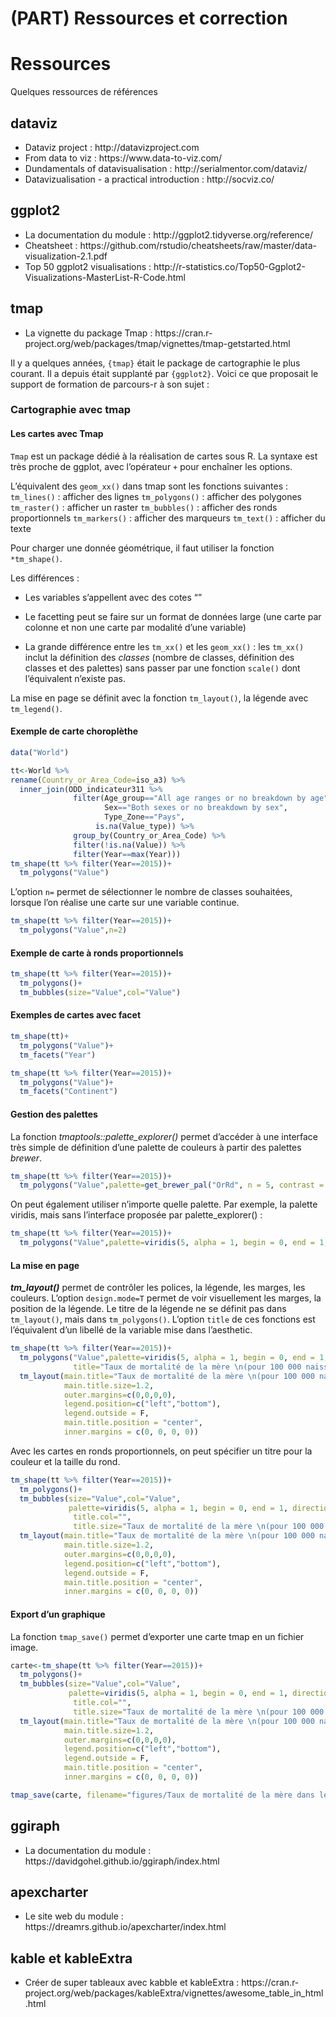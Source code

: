# (PART) Ressources et correction {-}

# Ressources

Quelques ressources de références

## dataviz
- Dataviz project : http://datavizproject.com
- From data to viz : https://www.data-to-viz.com/
- Dundamentals of datavisualisation : http://serialmentor.com/dataviz/
- Datavizualisation - a practical introduction : http://socviz.co/

## ggplot2
- La documentation du module : http://ggplot2.tidyverse.org/reference/
- Cheatsheet : https://github.com/rstudio/cheatsheets/raw/master/data-visualization-2.1.pdf
- Top 50 ggplot2 visualisations : http://r-statistics.co/Top50-Ggplot2-Visualizations-MasterList-R-Code.html

## tmap
- La vignette du package Tmap  : https://cran.r-project.org/web/packages/tmap/vignettes/tmap-getstarted.html

Il y a quelques années, `{tmap}` était le package de cartographie le plus courant. Il a depuis était supplanté par `{ggplot2}`. 
Voici ce que proposait le support de formation de parcours-r à son sujet :

### Cartographie avec tmap

#### Les cartes avec Tmap

`Tmap` est un package dédié à la réalisation de cartes sous R. La syntaxe est très proche de ggplot, avec l'opérateur `+` pour enchaîner les options.

L'équivalent des `geom_xx()` dans tmap sont les fonctions suivantes : 
`tm_lines()` : afficher des lignes
`tm_polygons()` : afficher des polygones
`tm_raster()` : afficher un raster
`tm_bubbles()` : afficher des ronds proportionnels
`tm_markers()` : afficher des marqueurs
`tm_text()` : afficher du texte

Pour charger une donnée géométrique, il faut utiliser la fonction `*tm_shape()`.

Les différences :

- Les variables s'appellent avec des cotes ""

- Le facetting peut se faire sur un format de données large (une carte par colonne et non une carte par modalité d'une variable)

- La grande différence entre les `tm_xx()` et les `geom_xx()` : les `tm_xx()` inclut la définition des *classes* (nombre de classes, définition des classes et des palettes) sans passer par une fonction `scale()`  dont l'équivalent n'existe pas.

La mise en page se définit avec la fonction `tm_layout()`, la légende avec `tm_legend()`.


#### Exemple de carte choroplèthe

```r
data("World")

tt<-World %>%
rename(Country_or_Area_Code=iso_a3) %>%
  inner_join(ODD_indicateur311 %>%
              filter(Age_group=="All age ranges or no breakdown by age",
                     Sex=="Both sexes or no breakdown by sex",
                     Type_Zone=="Pays",
                   is.na(Value_type)) %>%
              group_by(Country_or_Area_Code) %>%
              filter(!is.na(Value)) %>%
              filter(Year==max(Year)))
tm_shape(tt %>% filter(Year==2015))+
  tm_polygons("Value")
```

L'option `n=` permet de sélectionner le nombre de classes souhaitées, lorsque l'on réalise une carte sur une variable continue.

```r
tm_shape(tt %>% filter(Year==2015))+
  tm_polygons("Value",n=2)
```

#### Exemple de carte à ronds proportionnels

```r
tm_shape(tt %>% filter(Year==2015))+
  tm_polygons()+
  tm_bubbles(size="Value",col="Value")
```

#### Exemples de cartes avec facet

```r
tm_shape(tt)+
  tm_polygons("Value")+
  tm_facets("Year")
```

```r
tm_shape(tt %>% filter(Year==2015))+
  tm_polygons("Value")+
  tm_facets("Continent")
```

#### Gestion des palettes

La fonction *tmaptools::palette_explorer()* permet d'accéder à une interface très simple de définition d'une palette de couleurs à partir des palettes *brewer*.

```r
tm_shape(tt %>% filter(Year==2015))+
  tm_polygons("Value",palette=get_brewer_pal("OrRd", n = 5, contrast = c(0.2, 1)))
```

On peut également utiliser n'importe quelle palette. Par exemple, la palette viridis, mais sans l'interface proposée par palette_explorer() : 

```r
tm_shape(tt %>% filter(Year==2015))+
  tm_polygons("Value",palette=viridis(5, alpha = 1, begin = 0, end = 1, direction = 1, option = "D"))
```

#### La mise en page

***tm_layout()*** permet de contrôler les polices, la légende, les marges, les couleurs.
L'option `design.mode=T` permet de voir visuellement les marges, la position de la légende.
Le titre de la légende ne se définit pas dans `tm_layout()`, mais dans `tm_polygons()`. L'option `title` de ces fonctions est l'équivalent d'un libellé de la variable mise dans l'aesthetic.

```r
tm_shape(tt %>% filter(Year==2015))+
  tm_polygons("Value",palette=viridis(5, alpha = 1, begin = 0, end = 1, direction = 1, option = "D"),
              title="Taux de mortalité de la mère \n(pour 100 000 naissances)")+
  tm_layout(main.title="Taux de mortalité de la mère \n(pour 100 000 naissances) dans le monde",
            main.title.size=1.2,
            outer.margins=c(0,0,0,0),
            legend.position=c("left","bottom"),
            legend.outside = F,
            main.title.position = "center",
            inner.margins = c(0, 0, 0, 0))
```

Avec les cartes en ronds proportionnels, on peut spécifier un titre pour la couleur et la taille du rond.

```r
tm_shape(tt %>% filter(Year==2015))+
  tm_polygons()+
  tm_bubbles(size="Value",col="Value",
             palette=viridis(5, alpha = 1, begin = 0, end = 1, direction = 1, option = "D"),
              title.col="",
              title.size="Taux de mortalité de la mère \n(pour 100 000 naissances)")+
  tm_layout(main.title="Taux de mortalité de la mère \n(pour 100 000 naissances) dans le monde",
            main.title.size=1.2,
            outer.margins=c(0,0,0,0),
            legend.position=c("left","bottom"),
            legend.outside = F,
            main.title.position = "center",
            inner.margins = c(0, 0, 0, 0))
```

#### Export d'un graphique

La fonction `tmap_save()` permet d'exporter une carte tmap en un fichier image.

```r
carte<-tm_shape(tt %>% filter(Year==2015))+
  tm_polygons()+
  tm_bubbles(size="Value",col="Value",
             palette=viridis(5, alpha = 1, begin = 0, end = 1, direction = 1, option = "D"),
              title.col="",
              title.size="Taux de mortalité de la mère \n(pour 100 000 naissances)")+
  tm_layout(main.title="Taux de mortalité de la mère \n(pour 100 000 naissances) dans le monde",
            main.title.size=1.2,
            outer.margins=c(0,0,0,0),
            legend.position=c("left","bottom"),
            legend.outside = F,
            main.title.position = "center",
            inner.margins = c(0, 0, 0, 0))

tmap_save(carte, filename="figures/Taux de mortalité de la mère dans le monde.png")
```




## ggiraph
- La documentation du module : https://davidgohel.github.io/ggiraph/index.html

## apexcharter
- Le site web du  module : https://dreamrs.github.io/apexcharter/index.html

## kable et kableExtra

- Créer de super tableaux avec kabble et kableExtra : https://cran.r-project.org/web/packages/kableExtra/vignettes/awesome_table_in_html.html